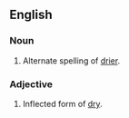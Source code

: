 ==English==

===Noun===

# Alternate spelling of [[drier]].

===Adjective===

# Inflected form of [[dry]].